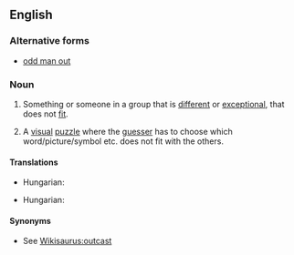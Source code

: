 ==English==

===Alternative forms===
* [[odd man out]]

===Noun===
{{en-noun|sg=[[odd]] [[one]] [[out]]|pl=odd ones out}}

# {{idiomatic}} Something or someone in a group that is [[different]] or [[exceptional]], that does not [[fit]].
# {{idiomatic}} A [[visual]] [[puzzle]] where the [[guesser]] has to choose which word/picture/symbol etc. does not fit with the others.

====Translations====
{{trans-top|misfit}}
* Hungarian: {{t|hu|kakukktojás}}
{{trans-mid}}
{{trans-bottom}}

{{trans-top|puzzle}}
* Hungarian: {{t|hu|kakukktojás}}
{{trans-mid}}
{{trans-bottom}}

====Synonyms====
* See [[Wikisaurus:outcast]]
